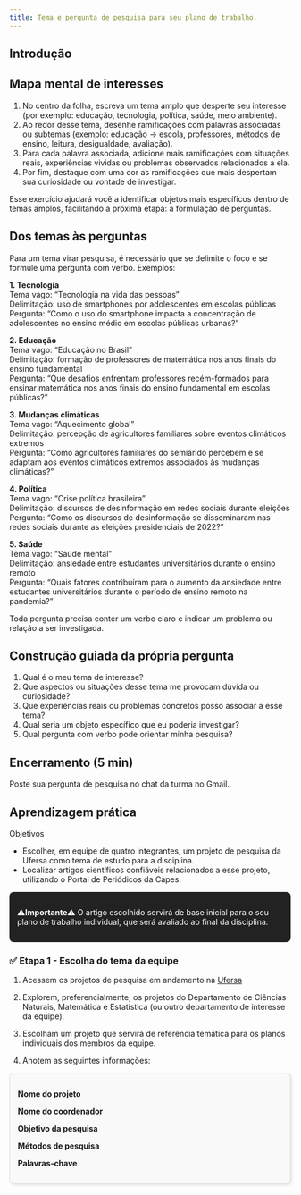 ```yaml
---
title: Tema e pergunta de pesquisa para seu plano de trabalho. 
---
```


## Introdução

## Mapa mental de interesses

1.  No centro da folha, escreva um tema amplo que desperte seu interesse (por exemplo: educação, tecnologia, política, saúde, meio ambiente).
2.  Ao redor desse tema, desenhe ramificações com palavras associadas ou subtemas (exemplo: educação → escola, professores, métodos de ensino, leitura, desigualdade, avaliação).
3.  Para cada palavra associada, adicione mais ramificações com situações reais, experiências vividas ou problemas observados relacionados a ela.
4.  Por fim, destaque com uma cor as ramificações que mais despertam sua curiosidade ou vontade de investigar.

Esse exercício ajudará você a identificar objetos mais específicos dentro de temas amplos, facilitando a próxima etapa: a formulação de perguntas.

## Dos temas às perguntas

Para um tema virar pesquisa, é necessário que se delimite o foco e se formule uma pergunta com verbo. Exemplos:

**1. Tecnologia**\
Tema vago: "Tecnologia na vida das pessoas"\
Delimitação: uso de smartphones por adolescentes em escolas públicas\
Pergunta: "Como o uso do smartphone impacta a concentração de adolescentes no ensino médio em escolas públicas urbanas?"

**2. Educação**\
Tema vago: "Educação no Brasil"\
Delimitação: formação de professores de matemática nos anos finais do ensino fundamental\
Pergunta: "Que desafios enfrentam professores recém-formados para ensinar matemática nos anos finais do ensino fundamental em escolas públicas?"

**3. Mudanças climáticas**\
Tema vago: "Aquecimento global"\
Delimitação: percepção de agricultores familiares sobre eventos climáticos extremos\
Pergunta: "Como agricultores familiares do semiárido percebem e se adaptam aos eventos climáticos extremos associados às mudanças climáticas?"

**4. Política**\
Tema vago: "Crise política brasileira"\
Delimitação: discursos de desinformação em redes sociais durante eleições\
Pergunta: "Como os discursos de desinformação se disseminaram nas redes sociais durante as eleições presidenciais de 2022?"

**5. Saúde**\
Tema vago: "Saúde mental"\
Delimitação: ansiedade entre estudantes universitários durante o ensino remoto\
Pergunta: "Quais fatores contribuíram para o aumento da ansiedade entre estudantes universitários durante o período de ensino remoto na pandemia?"

Toda pergunta precisa conter um verbo claro e indicar um problema ou relação a ser investigada.

## Construção guiada da própria pergunta

1.  Qual é o meu tema de interesse?
2.  Que aspectos ou situações desse tema me provocam dúvida ou curiosidade?
3.  Que experiências reais ou problemas concretos posso associar a esse tema?
4.  Qual seria um objeto específico que eu poderia investigar?
5.  Qual pergunta com verbo pode orientar minha pesquisa?

## Encerramento (5 min)

Poste sua pergunta de pesquisa no chat da turma no Gmail.


##################


## Aprendizagem prática

Objetivos

-   Escolher, em equipe de quatro integrantes, um projeto de pesquisa da Ufersa como tema de estudo para a disciplina.
-   Localizar artigos científicos confiáveis relacionados a esse projeto, utilizando o Portal de Periódicos da Capes.

::: {style="background-color:#222; color:#fff; padding: 1em; border-radius: 8px;"}
⚠️**Importante**⚠️ O artigo escolhido servirá de base inicial para o seu plano de trabalho individual, que será avaliado ao final da disciplina.
:::

### ✅ Etapa 1 - Escolha do tema da equipe

1.  Acessem os projetos de pesquisa em andamento na [Ufersa](https://sigaa.ufersa.edu.br/sigaa/public/pesquisa/consulta_projetos.jsf)

2.  Explorem, preferencialmente, os projetos do Departamento de Ciências Naturais, Matemática e Estatística (ou outro departamento de interesse da equipe).

3.  Escolham um projeto que servirá de referência temática para os planos individuais dos membros da equipe.

4.  Anotem as seguintes informações:

::: {style="border: 1px solid #ddd; border-radius: 8px; padding: 1em; background-color: #f9f9f9; box-shadow: 2px 2px 5px rgba(0,0,0,0.1);"}
**Nome do projeto**

**Nome do coordenador**

**Objetivo da pesquisa**

**Métodos de pesquisa**

**Palavras-chave**
:::

<br/><br/>
